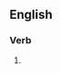 ==English==

===Verb===
{{head|en|verb form}}

# {{present participle of|prioritise|lang=en|nocat=1}}